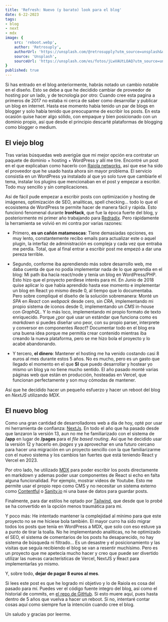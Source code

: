 ```yaml
---
title: 'Refresh: Nuevo (y barato) look para el blog'
date: 6-22-2023
tags:
- blog
- next
- mdx
image: {
	src: 'reboot.webp',
	author: 'Retrosuply',
	authorUrl: 'https://unsplash.com/@retrosupply?utm_source=unsplash&utm_medium=referral&utm_content=creditCopyText',
	source: 'Unsplash',
	sourceUrl: 'https://unsplash.com/es/fotos/jLwVAUtLOAQ?utm_source=unsplash&utm_medium=referral&utm_content=creditCopyText'
}
published: true
---
```


Si has entrado en el blog anteriormente, habrás notado un cambio notable en el diseño. Esto se debe a que he decidido cambiar de proveedor de hosting por un lado, y de tecnología por otro: Cuando cree esta pagina a primeros de 2017 no estaba ni cerca de saber como desarrollar y publicar un blog en internet. Hasta ese momento había tenido un par de blogs en blogger y solo había tenido que preocuparme de escribir los posts. En esta ocasión quise hacer algo sólido, con empaque y bien posicionado con un dominio propio, así que desde el principio descarté plataformas de blogging como blogger o medium.

## El viejo blog

Tras varias búsquedas web averigüe que mi mejor opción era contratar un paquete de dominio + hosting + WordPress y allí me tire. Encontré un post en el que explicaban como hacerlo con [Raiola networks](https://raiolanetworks.es/?), así que ese ha sido el proveedor que he usado hasta ahora sin mayor problema. El servicio consistía en un WordPress ya instalado al que yo solo tuve que cambiarle el tema, instalar los plugins que mencionaban en el post y empezar a escribir. Todo muy sencillo y sin complicaciones.

Así de fácil pude empezar a escribir posts con optimización y hosting de imágenes, optimización de SEO, analíticas, spell checking... todo lo que el ecosistema de WordPress te permite hacer de manera fácil y rápida. Esto funcionó fenomenal durante **IronHack**, que fue la época fuerte del blog, y posteriormente mi primer año trabajando para [Redradix](https://www.redradix.com/). Pero rápidamente la herramienta se volvió en mi contra por varias razones:

- Primero, **es un cañón matamoscas**: Tiene demasiadas opciones, es muy lento, constantemente recibo emails para actualizar este o aquel plugin, la interfaz de administración es compleja y cada vez que entraba me perdía. Total, que al final entrar a escribir post me empezó a dar una pereza terrible.

- Segundo, conforme iba aprendiendo más sobre desarrollo web, me daba cuenta de que no podía implementar nada de lo que aprendía en el blog: Mi path iba hacía react/node y tenía un blog en WordPress/PHP. Esto hizo que el proyecto perdiese interés para mí. En Junio de 2018 quise aplicar lo que había aprendido hasta ese momento e implementar un blog en React yo mismo desde 0, al tiempo que lo documentaba. Pero sobre compliqué el diseño de la solución sobremanera: Monté un *SPA* en *React* con *webpack* desde cero, sin *CRA*, implementando mi propio sistema de iconos desde 0, implementando un *CMS* in-house con *GraphQL*. Y lo más loco, implementando mi propio formato de texto enriquecido. Porque ¿por qué usar un estándar que funciona como es *markdown* si puedes diseñar uno peor, con su propio parser, interprete y conversor en componentes *React*? Documentar todo en el blog era una buena idea porque me permitía crear contenido mientras iba creando la nueva plataforma, pero se me hizo bola el proyecto y lo acabé abandonando.

- Y tercero, **el dinero**: Mantener el hosting me ha venido costando casi 8 euros al mes durante estos 5 años. No es mucho, pero es un gasto que llegado el momento en el que **SI** que puedo desarrollar y hostear yo mismo un blog ya no tiene mucho sentido. El año pasado monté varias páginas web que están en producción, hosteadas en Vercel, que funcionan perfectamente y son muy cómodas de mantener.

Así que he decidido hacer un pequeño esfuerzo y hacer un reboot del blog en *NextJS* utilizando *MDX*.

## El nuevo blog

Como una gran cantidad de desarrolladores web a día de hoy, opté por usar mi herramienta de confianza: [NextJs](https://nextjs.org/). En todo el año que ha pasado desde que lanzaron la versión 13, aun no me he familiarizado con el sistema de **/app** en lugar de **/pages** para el *file based routing*. Así que he decidido usar la versión 12 y hacerlo en */pages* y ya aprovechar en una futuro cercano para hacer una migración en un proyecto sencillo con la que familiarizarme con el nuevo sistema y los cambios tan fuertes que está teniendo React y Vercel en 2023.

Por otro lado, he utilizado [MDX](https://mdxjs.com/) para poder escribir los posts directamente en markdown y ademas poder usar componentes de React si echo en falta alguna funcionalidad. Por ejemplo, mostrar videos de Youtube. Esto me permite usar el propio repo como CMS y no necesitar un sistema externo como [Contentful](https://www.contentful.com/) o [Sanity.io](https://www.sanity.io/) ni una base de datos para guardar posts.

Finalmente, para dar estilos he optado por [Tailwind](https://tailwindcss.com/), que desde que lo probé se ha convertido en la opción menos traumática para mi.

Y poco más: He intentado mantener la complejidad al mínimo para que este proyecto no se me hiciese bola también. El mayor curro ha sido migrar todos los posts que tenía en WordPress a MDX, que solo con eso estuve ya a punto de tirar la toalla. No he implementando analíticas, no he optimizado el SEO, el sistema de comentarios de los posts ha desaparecido, no hay sistema de búsqueda ni filtrado... Es un desastre y el posicionamiento y las visitas que seguía recibiendo el blog se van a resentir muchísimo. Pero es un proyecto que me apetecía mucho hacer y creo que puede ser divertido utilizar las nuevas características de Vercel, NextJS y React para implementarlas yo mismo.

Y, sobre todo, **dejar de pagar 8 euros al mes**.

Si lees este post es que he logrado mi objetivo y lo de Raiola es cosa del pasado para mí. Puedes ver el código fuente integro del blog, así como el historial de commits, en [el repo de GitHub](https://github.com/FrBosquet/fran-bosquet). Si esto muere aquí, pues hasta dentro de 5 años que vuelva a hacer un reboot. Si no, intentaré contar cosas aquí como siempre fue la intención cuando cree el blog.

Un saludo y gracias por leerme.



